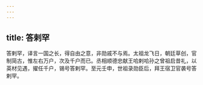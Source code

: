 ```yaml
---
---
---
```

title: 答剌罕
---




答剌罕，译言一国之长，得自由之意，非勋戚不与焉。太祖龙飞日，朝廷草创，官制简古，惟左右万户，次及千户而已。丞相顺德忠献王哈剌哈孙之曾祖启昔礼，以英材见遇，擢任千户，锡号答剌罕。至元壬申，世祖录勋臣后，拜王宿卫官袭号答剌罕。